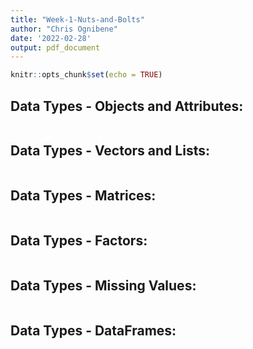 ```yaml
---
title: "Week-1-Nuts-and-Bolts"
author: "Chris Ognibene"
date: '2022-02-28'
output: pdf_document
---
```


```r
knitr::opts_chunk$set(echo = TRUE)
```

## Data Types - Objects and Attributes:
```r

```

## Data Types - Vectors and Lists:
```r

```

## Data Types - Matrices:
```r

```

## Data Types - Factors:
```r

```


## Data Types - Missing Values:
```r

```

## Data Types - DataFrames:
```r

```


